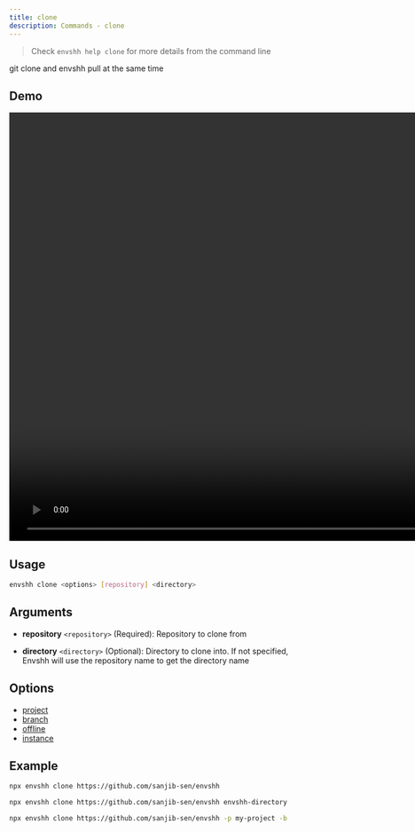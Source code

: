 ```yaml
---
title: clone
description: Commands - clone
---
```



> Check `envshh help clone` for more details from the command line

git clone and envshh pull at the same time

## Demo

<video width="1478" height="772" controls>
  <source src={cloneTutorial} type="video/webm" />
</video>

## Usage

```sh
envshh clone <options> [repository] <directory>
```

## Arguments

- **repository** `<repository>` (Required):
  Repository to clone from

- **directory** `<directory>` (Optional):
  Directory to clone into. If not specified, Envshh will use the repository name to get the directory name

## Options

- [project](/core-concepts/01-project)
- [branch](/core-concepts/02-branch)
- [offline](/core-concepts/05-offline)
- [instance](/core-concepts/04-instance)

## Example

```sh
npx envshh clone https://github.com/sanjib-sen/envshh
```

```sh
npx envshh clone https://github.com/sanjib-sen/envshh envshh-directory # Custom Directory
```

```sh
npx envshh clone https://github.com/sanjib-sen/envshh -p my-project -b staging-branch -i work-instance # Options for pull
```
